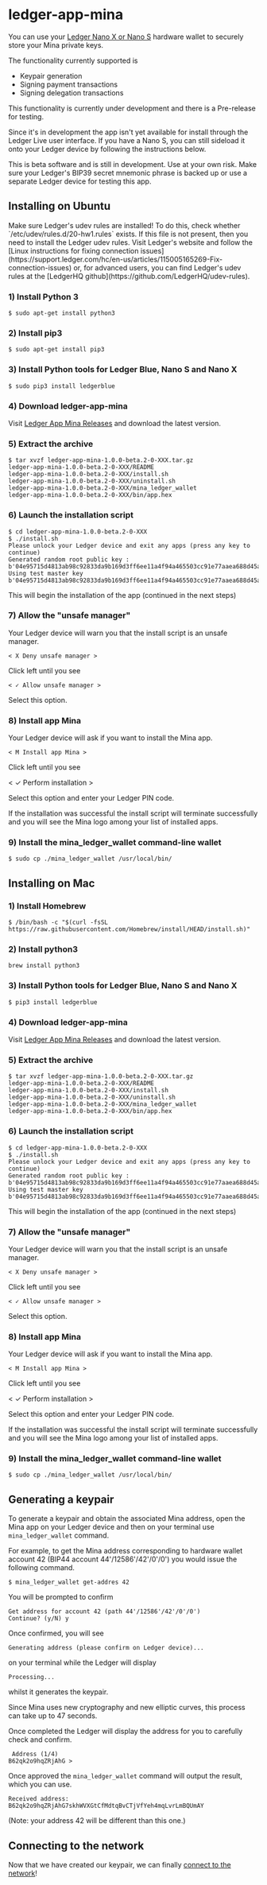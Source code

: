 

# ledger-app-mina

You can use your [Ledger Nano X or Nano S](https://www.ledger.com/) hardware wallet to securely store your Mina private keys.

The functionality currently supported is
- Keypair generation
- Signing payment transactions
- Signing delegation transactions

This functionality is currently under development and there is a Pre-release for testing.

Since it's in development the app isn't yet available for install through the Ledger Live user interface.
If you have a Nano S, you can still sideload it onto your Ledger device by following the instructions below.

<Alert kind="warning">
This is beta software and is still in development.  Use at your own risk.  Make sure your Ledger's BIP39 secret
mnemonic phrase is backed up or use a separate Ledger device for testing this app.
<Alert>

## Installing on Ubuntu

<Alert kind="note">
Make sure Ledger's udev rules are installed!  To do this, check whether `/etc/udev/rules.d/20-hw1.rules` exists.
If this file is not present, then you need to install the Ledger udev rules.  Visit Ledger's website and follow
the [Linux instructions for fixing connection issues](https://support.ledger.com/hc/en-us/articles/115005165269-Fix-connection-issues) or,
for advanced users, you can find Ledger's udev rules at the [LedgerHQ github](https://github.com/LedgerHQ/udev-rules).
</Alert>

### 1) Install Python 3

```
$ sudo apt-get install python3
```

### 2) Install pip3

```
$ sudo apt-get install pip3
```

### 3) Install Python tools for Ledger Blue, Nano S and Nano X

```
$ sudo pip3 install ledgerblue
```

### 4) Download ledger-app-mina

Visit [Ledger App Mina Releases](https://github.com/jspada/ledger-app-mina/releases) and download the latest version.

### 5) Extract the archive

```
$ tar xvzf ledger-app-mina-1.0.0-beta.2-0-XXX.tar.gz
ledger-app-mina-1.0.0-beta.2-0-XXX/README
ledger-app-mina-1.0.0-beta.2-0-XXX/install.sh
ledger-app-mina-1.0.0-beta.2-0-XXX/uninstall.sh
ledger-app-mina-1.0.0-beta.2-0-XXX/mina_ledger_wallet
ledger-app-mina-1.0.0-beta.2-0-XXX/bin/app.hex
```
### 6) Launch the installation script

```
$ cd ledger-app-mina-1.0.0-beta.2-0-XXX
$ ./install.sh
Please unlock your Ledger device and exit any apps (press any key to continue)
Generated random root public key : b'04e95715d4813ab98c92833da9b169d3ff6ee11a4f94a465503cc91e77aaea688d45a0449f41bfaa2a1a789730e72d0ace759ca7c2b8a12e82c94cda61530cc363'
Using test master key b'04e95715d4813ab98c92833da9b169d3ff6ee11a4f94a465503cc91e77aaea688d45a0449f41bfaa2a1a789730e72d0ace759ca7c2b8a12e82c94cda61530cc363'
```

This will begin the installation of the app (continued in the next steps)

### 7) Allow the "unsafe manager"

Your Ledger device will warn you that the install script is an unsafe manager.

```
< X Deny unsafe manager >
```

Click left until you see

```
< ✓ Allow unsafe manager >
```

Select this option.

### 8) Install app Mina

Your Ledger device will ask if you want to install the Mina app.

```
< M Install app Mina >
```

Click left until you see

< ✓ Perform installation >

Select this option and enter your Ledger PIN code.

If the installation was successful the install script will terminate successfully and you will see the Mina logo among your list of installed apps.

### 9) Install the mina_ledger_wallet command-line wallet

```
$ sudo cp ./mina_ledger_wallet /usr/local/bin/
```

## Installing on Mac

### 1) Install Homebrew

```
$ /bin/bash -c "$(curl -fsSL https://raw.githubusercontent.com/Homebrew/install/HEAD/install.sh)"
```

### 2) Install python3

```
brew install python3
```

### 3) Install Python tools for Ledger Blue, Nano S and Nano X

```
$ pip3 install ledgerblue
```

### 4) Download ledger-app-mina

Visit [Ledger App Mina Releases](https://github.com/jspada/ledger-app-mina/releases) and download the latest version.

### 5) Extract the archive

```
$ tar xvzf ledger-app-mina-1.0.0-beta.2-0-XXX.tar.gz
ledger-app-mina-1.0.0-beta.2-0-XXX/README
ledger-app-mina-1.0.0-beta.2-0-XXX/install.sh
ledger-app-mina-1.0.0-beta.2-0-XXX/uninstall.sh
ledger-app-mina-1.0.0-beta.2-0-XXX/mina_ledger_wallet
ledger-app-mina-1.0.0-beta.2-0-XXX/bin/app.hex
```
### 6) Launch the installation script

```
$ cd ledger-app-mina-1.0.0-beta.2-0-XXX
$ ./install.sh
Please unlock your Ledger device and exit any apps (press any key to continue)
Generated random root public key : b'04e95715d4813ab98c92833da9b169d3ff6ee11a4f94a465503cc91e77aaea688d45a0449f41bfaa2a1a789730e72d0ace759ca7c2b8a12e82c94cda61530cc363'
Using test master key b'04e95715d4813ab98c92833da9b169d3ff6ee11a4f94a465503cc91e77aaea688d45a0449f41bfaa2a1a789730e72d0ace759ca7c2b8a12e82c94cda61530cc363'
```

This will begin the installation of the app (continued in the next steps)

### 7) Allow the "unsafe manager"

Your Ledger device will warn you that the install script is an unsafe manager.

```
< X Deny unsafe manager >
```

Click left until you see

```
< ✓ Allow unsafe manager >
```

Select this option.

### 8) Install app Mina

Your Ledger device will ask if you want to install the Mina app.

```
< M Install app Mina >
```

Click left until you see

< ✓ Perform installation >

Select this option and enter your Ledger PIN code.

If the installation was successful the install script will terminate successfully and you will see the Mina logo among your list of installed apps.

### 9) Install the mina_ledger_wallet command-line wallet

```
$ sudo cp ./mina_ledger_wallet /usr/local/bin/
```

## Generating a keypair

To generate a keypair and obtain the associated Mina address, open the Mina app on your Ledger device and then on your terminal use `mina_ledger_wallet` command.

For example, to get the Mina address corresponding to hardware wallet account 42 (BIP44 account 44'/12586'/42'/0'/0') you would issue the following command.

```
$ mina_ledger_wallet get-addres 42
```

You will be prompted to confirm

```
Get address for account 42 (path 44'/12586'/42'/0'/0')
Continue? (y/N) y
```

Once confirmed, you will see

```
Generating address (please confirm on Ledger device)...
```

on your terminal while the Ledger will display

```
Processing...
```

whilst it generates the keypair.

Since Mina uses new cryptography and new elliptic curves, this process can take up to 47 seconds.

Once completed the Ledger will display the address for you to carefully check and confirm.

```
 Address (1/4)
B62qk2o9hqZRjAhG >
```

Once approved the `mina_ledger_wallet` command will output the result, which you can use.

```
Received address: B62qk2o9hqZRjAhG7skhWVXGtCfMdtqBvCTjVfYeh4mqLvrLmBQUmAY
```

(Note: your address 42 will be different than this one.)

## Connecting to the network

Now that we have created our keypair, we can finally [connect to the network](/docs/connecting)!
